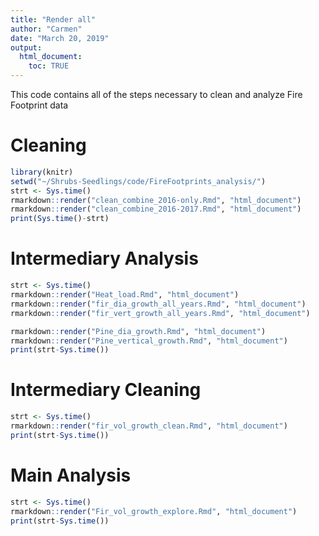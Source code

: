 ```yaml
---
title: "Render all"
author: "Carmen"
date: "March 20, 2019"
output: 
  html_document:
    toc: TRUE
---
```


This code contains all of the steps necessary to clean and analyze Fire Footprint data

# Cleaning
```r
library(knitr)
setwd("~/Shrubs-Seedlings/code/FireFootprints_analysis/")
strt <- Sys.time()
rmarkdown::render("clean_combine_2016-only.Rmd", "html_document")
rmarkdown::render("clean_combine_2016-2017.Rmd", "html_document")
print(Sys.time()-strt)
```

# Intermediary Analysis
```r
strt <- Sys.time()
rmarkdown::render("Heat_load.Rmd", "html_document")
rmarkdown::render("fir_dia_growth_all_years.Rmd", "html_document")
rmarkdown::render("fir_vert_growth_all_years.Rmd", "html_document")

rmarkdown::render("Pine_dia_growth.Rmd", "html_document")
rmarkdown::render("Pine_vertical_growth.Rmd", "html_document")
print(strt-Sys.time())
```

# Intermediary Cleaning
```r
strt <- Sys.time()
rmarkdown::render("fir_vol_growth_clean.Rmd", "html_document")
print(strt-Sys.time())
```

# Main Analysis
```r
strt <- Sys.time()
rmarkdown::render("Fir_vol_growth_explore.Rmd", "html_document")
print(strt-Sys.time())
```
